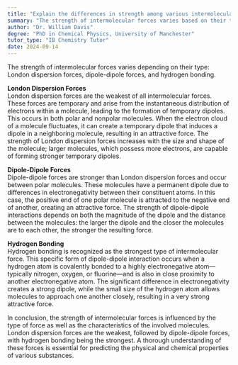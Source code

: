 ```yaml
---
title: "Explain the differences in strength among various intermolecular forces"
summary: "The strength of intermolecular forces varies based on their type: London dispersion, dipole-dipole, and hydrogen bonding."
author: "Dr. William Davis"
degree: "PhD in Chemical Physics, University of Manchester"
tutor_type: "IB Chemistry Tutor"
date: 2024-09-14
---
```


The strength of intermolecular forces varies depending on their type: London dispersion forces, dipole-dipole forces, and hydrogen bonding.

**London Dispersion Forces**  
London dispersion forces are the weakest of all intermolecular forces. These forces are temporary and arise from the instantaneous distribution of electrons within a molecule, leading to the formation of temporary dipoles. This occurs in both polar and nonpolar molecules. When the electron cloud of a molecule fluctuates, it can create a temporary dipole that induces a dipole in a neighboring molecule, resulting in an attractive force. The strength of London dispersion forces increases with the size and shape of the molecule; larger molecules, which possess more electrons, are capable of forming stronger temporary dipoles.

**Dipole-Dipole Forces**  
Dipole-dipole forces are stronger than London dispersion forces and occur between polar molecules. These molecules have a permanent dipole due to differences in electronegativity between their constituent atoms. In this case, the positive end of one polar molecule is attracted to the negative end of another, creating an attractive force. The strength of dipole-dipole interactions depends on both the magnitude of the dipole and the distance between the molecules: the larger the dipole and the closer the molecules are to each other, the stronger the resulting force.

**Hydrogen Bonding**  
Hydrogen bonding is recognized as the strongest type of intermolecular force. This specific form of dipole-dipole interaction occurs when a hydrogen atom is covalently bonded to a highly electronegative atom—typically nitrogen, oxygen, or fluorine—and is also in close proximity to another electronegative atom. The significant difference in electronegativity creates a strong dipole, while the small size of the hydrogen atom allows molecules to approach one another closely, resulting in a very strong attractive force.

In conclusion, the strength of intermolecular forces is influenced by the type of force as well as the characteristics of the involved molecules. London dispersion forces are the weakest, followed by dipole-dipole forces, with hydrogen bonding being the strongest. A thorough understanding of these forces is essential for predicting the physical and chemical properties of various substances.
    